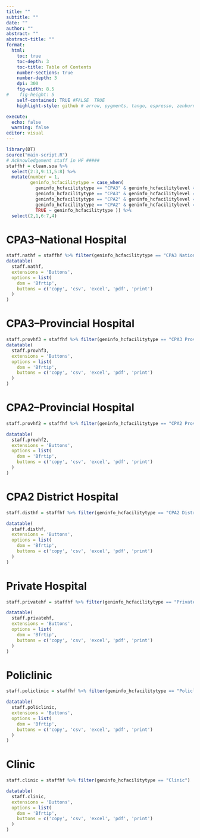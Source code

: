 ---
title: ""
subtitle: ""
date: ""
author: ""
abstract: ""
abstract-title: ""
format:
  html:
    toc: true
    toc-depth: 3
    toc-title: Table of Contents
    number-sections: true
    number-depth: 3
    dpi: 300
    fig-width: 8.5        
#    fig-height: 5
    self-contained: TRUE #FALSE  TRUE
    highlight-style: github # arrow, pygments, tango, espresso, zenburn, kate, monochrome, breezedark, haddock, atom-one, ayu, breeze, dracula, github, gruvbox, monokai, nord, oblivion, printing, radical, solarized, vim

execute:
  echo: false
  warning: false
editor: visual
---

```{r}
library(DT)
source("main-script.R")
# Acknowledgement staff in HF #####
staffhf = clean.soa %>% 
  select(2:3,9:11,5:8) %>% 
  mutate(number = 1,
         geninfo_hcfacilitytype = case_when(
           geninfo_hcfacilitytype == "CPA3" & geninfo_hcfacilitylevel == "National Hospital" ~ "CPA3 National Hospital",
           geninfo_hcfacilitytype == "CPA3" & geninfo_hcfacilitylevel == "Provincial Hospital" ~ "CPA3 Provincial Hospital",
           geninfo_hcfacilitytype == "CPA2" & geninfo_hcfacilitylevel == "Provincial Hospital" ~ "CPA2 Provincial Hospital",
           geninfo_hcfacilitytype == "CPA2" & geninfo_hcfacilitylevel == "District Hospital" ~ "CPA2 District Hospital",
           TRUE ~ geninfo_hcfacilitytype )) %>% 
  select(2,1,6:7,4)
```

# CPA3--National Hospital

```{r}
staff.nathf = staffhf %>% filter(geninfo_hcfacilitytype == "CPA3 National Hospital")
datatable(
  staff.nathf,
  extensions = 'Buttons',
  options = list(
    dom = 'Bfrtip',
    buttons = c('copy', 'csv', 'excel', 'pdf', 'print')
  )
)
```

# CPA3--Provincial Hospital

```{r}
staff.provhf3 = staffhf %>% filter(geninfo_hcfacilitytype == "CPA3 Provincial Hospital")
datatable(
  staff.provhf3,
  extensions = 'Buttons',
  options = list(
    dom = 'Bfrtip',
    buttons = c('copy', 'csv', 'excel', 'pdf', 'print')
  )
)
```

# CPA2--Provincial Hospital

```{r}
staff.provhf2 = staffhf %>% filter(geninfo_hcfacilitytype == "CPA2 Provincial Hospital")

datatable(
  staff.provhf2,
  extensions = 'Buttons',
  options = list(
    dom = 'Bfrtip',
    buttons = c('copy', 'csv', 'excel', 'pdf', 'print')
  )
)
```

# CPA2 District Hospital

```{r}
staff.disthf = staffhf %>% filter(geninfo_hcfacilitytype == "CPA2 District Hospital")

datatable(
  staff.disthf,
  extensions = 'Buttons',
  options = list(
    dom = 'Bfrtip',
    buttons = c('copy', 'csv', 'excel', 'pdf', 'print')
  )
)
```

# Private Hospital

```{r}
staff.privatehf = staffhf %>% filter(geninfo_hcfacilitytype == "Private Hospital")

datatable(
  staff.privatehf,
  extensions = 'Buttons',
  options = list(
    dom = 'Bfrtip',
    buttons = c('copy', 'csv', 'excel', 'pdf', 'print')
  )
)
```

# Policlinic

```{r}
staff.policlinic = staffhf %>% filter(geninfo_hcfacilitytype == "Policlinic")

datatable(
  staff.policlinic,
  extensions = 'Buttons',
  options = list(
    dom = 'Bfrtip',
    buttons = c('copy', 'csv', 'excel', 'pdf', 'print')
  )
)
```

# Clinic

```{r}
staff.clinic = staffhf %>% filter(geninfo_hcfacilitytype == "Clinic")

datatable(
  staff.clinic,
  extensions = 'Buttons',
  options = list(
    dom = 'Bfrtip',
    buttons = c('copy', 'csv', 'excel', 'pdf', 'print')
  )
)
```

